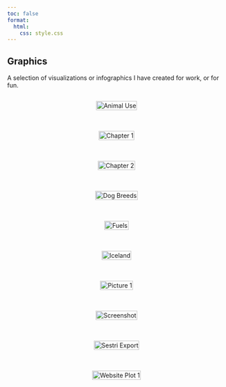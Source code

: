 ```yaml
---
toc: false
format:
  html:
    css: style.css
---
```


## Graphics

A selection of visualizations or infographics I have created for work, or for fun.

<div style="display: flex; flex-direction: column; align-items: center; gap: 20px;">

<div>
  <img src="Visualizations/animal_use.png" alt="Animal Use" style="width: 100%;">
</div>

<div>
  <img src="Visualizations/chapter1.png" alt="Chapter 1" style="width: 100%;">
</div>

<div>
  <img src="Visualizations/chapter2.png" alt="Chapter 2" style="width: 100%;">
</div>

<div>
  <img src="Visualizations/dogbreeds.jpg" alt="Dog Breeds" style="width: 100%;">
</div>

<div>
  <img src="Visualizations/fuels.jpg" alt="Fuels" style="width: 100%;">
</div>

<div>
  <img src="Visualizations/Iceland.png" alt="Iceland" style="width: 100%;">
</div>

<div>
  <img src="Visualizations/Picture1.png" alt="Picture 1" style="width: 100%;">
</div>

<div>
  <img src="Visualizations/Screenshot.png" alt="Screenshot" style="width: 100%;">
</div>

<div>
  <img src="Visualizations/sestri_export.png" alt="Sestri Export" style="width: 100%;">
</div>

<div>
  <img src="Visualizations/website_plot1.jpg" alt="Website Plot 1" style="width: 100%;">
</div>

</div>